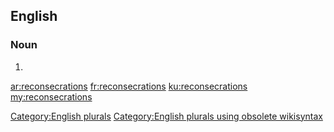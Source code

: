 ==English==

===Noun===
{{head|en}}

# {{plural of|reconsecration}}

[[Category:English plurals]][[Category:English plurals using obsolete wikisyntax]]

[[ar:reconsecrations]]
[[fr:reconsecrations]]
[[ku:reconsecrations]]
[[my:reconsecrations]]